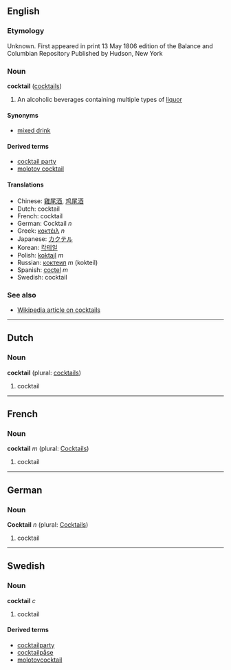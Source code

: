 ==English==
===Etymology===
Unknown. First appeared in print 13 May 1806 edition of the Balance and Columbian Repository Published by Hudson, New York

===Noun===
'''cocktail''' ([[cocktails]])

# An alcoholic beverages containing multiple types of [[liquor]]

====Synonyms====
*[[mixed drink]]

====Derived terms====
*[[cocktail party]]
*[[molotov cocktail]]

====Translations====
*Chinese: [[雞尾酒]], [[鸡尾酒]]
*Dutch: cocktail
*French: cocktail
*German: Cocktail ''n''
*Greek: [[κοκτέιλ]] ''n''
*Japanese: [[カクテル]]
*Korean: [[칵테일]]
*Polish: [[koktajl]] ''m''
*Russian: [[коктеил]] ''m'' (kokteil)
*Spanish: [[coctel]] ''m''
*Swedish: cocktail

===See also===
*[[w:Cocktail|Wikipedia article on cocktails]]

----

==Dutch==
===Noun===
'''cocktail''' (plural: [[cocktails]])

# cocktail

----

==French==
===Noun===
'''cocktail''' ''m'' (plural: [[Cocktails]])

# cocktail

----

==German==
===Noun===
'''Cocktail''' ''n'' (plural: [[Cocktails]])

# cocktail

----

==Swedish==
===Noun===
'''cocktail''' ''c''

# cocktail

====Derived terms====
*[[cocktailparty]]
*[[cocktailpåse]]
*[[molotovcocktail]]
